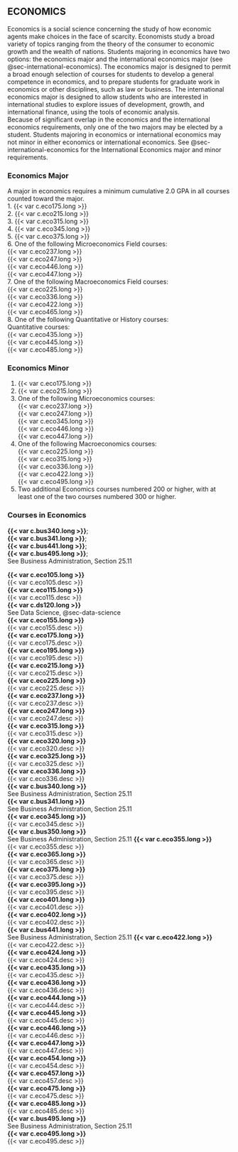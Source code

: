 ## ECONOMICS
Economics is a social science concerning the study of how economic agents make choices in the face of scarcity. Economists study a broad variety of topics ranging from the theory of the consumer to economic growth and the wealth of nations. Students majoring in economics have two options: the economics major and the international economics major (see @sec-international-economics). The economics major is designed to permit a broad enough selection of courses for students to develop a general competence in economics, and to prepare students for graduate work in economics or other disciplines, such as law or business. The international economics major is designed to allow students who are interested in international studies to explore issues of development, growth, and international finance, using the tools of economic analysis.  
Because of significant overlap in the economics and the international economics requirements, only one of the two majors may be elected by a student. Students majoring in economics or international economics may not minor in either economics or international economics.  See @sec-international-economics for the International Economics major and minor requirements.

### Economics Major 
A major in economics requires a minimum cumulative 2.0 GPA in all courses counted toward the major.  
1. {{< var c.eco175.long >}}  
2. {{< var c.eco215.long >}}  
3. {{< var c.eco315.long >}}  
4. {{< var c.eco345.long >}}  
5. {{< var c.eco375.long >}}  
6. One of the following Microeconomics Field courses:   
  {{< var c.eco237.long >}}  
  {{< var c.eco247.long >}}  
  {{< var c.eco446.long >}}  
  {{< var c.eco447.long >}}  
7. One of the following Macroeconomics Field courses:  
  {{< var c.eco225.long >}}  
  {{< var c.eco336.long >}}  
  {{< var c.eco422.long >}}  
  {{< var c.eco465.long >}}  
8. One of the following Quantitative or History courses:  
  Quantitative courses:  
    {{< var c.eco435.long >}}  
    {{< var c.eco445.long >}}  
    {{< var c.eco485.long >}}  

### Economics Minor 
1. {{< var c.eco175.long >}}
2. {{< var c.eco215.long >}}
3. One of the following Microeconomics courses:   
   {{< var c.eco237.long >}}  
   {{< var c.eco247.long >}}  
   {{< var c.eco345.long >}}  
   {{< var c.eco446.long >}}  
   {{< var c.eco447.long >}}  
4.	One of the following Macroeconomics courses:   
   {{< var c.eco225.long >}}  
   {{< var c.eco315.long >}}  
   {{< var c.eco336.long >}}  
   {{< var c.eco422.long >}}  
   {{< var c.eco495.long >}}  
5. Two additional Economics courses numbered 200 or higher, with at least one of the two courses numbered 300 or higher.

### Courses in Economics

**{{< var c.bus340.long >}}**;  
**{{< var c.bus341.long >}}**;  
**{{< var c.bus441.long >}}**;  
**{{< var c.bus495.long >}}**;  
See Business Administration, Section 25.11

**{{< var c.eco105.long >}}**   
  {{< var c.eco105.desc >}}   
**{{< var c.eco115.long >}}**   
  {{< var c.eco115.desc >}}   
**{{< var c.ds120.long >}}**   
See Data Science, @sec-data-science  
**{{< var c.eco155.long >}}**    
  {{< var c.eco155.desc >}}   
**{{< var c.eco175.long >}}**  
  {{< var c.eco175.desc >}}  
**{{< var c.eco195.long >}}**  
  {{< var c.eco195.desc >}}  
**{{< var c.eco215.long >}}**  
  {{< var c.eco215.desc >}}  
**{{< var c.eco225.long >}}**  
  {{< var c.eco225.desc >}}  
**{{< var c.eco237.long >}}**  
  {{< var c.eco237.desc >}}  
**{{< var c.eco247.long >}}**  
  {{< var c.eco247.desc >}}  
**{{< var c.eco315.long >}}**  
  {{< var c.eco315.desc >}}  
**{{< var c.eco320.long >}}**  
  {{< var c.eco320.desc >}}  
**{{< var c.eco325.long >}}**  
  {{< var c.eco325.desc >}}  
**{{< var c.eco336.long >}}**  
  {{< var c.eco336.desc >}}  
**{{< var c.bus340.long >}}**  
See Business Administration, Section 25.11  
  **{{< var c.bus341.long >}}**  
See Business Administration, Section 25.11   
**{{< var c.eco345.long >}}**  
  {{< var c.eco345.desc >}}  
**{{< var c.bus350.long >}}**  
See Business Administration, Section 25.11
**{{< var c.eco355.long >}}**  
  {{< var c.eco355.desc >}}  
**{{< var c.eco365.long >}}**  
  {{< var c.eco365.desc >}}  
**{{< var c.eco375.long >}}**   
  {{< var c.eco375.desc >}}   
**{{< var c.eco395.long >}}**   
  {{< var c.eco395.desc >}}      
**{{< var c.eco401.long >}}**    
  {{< var c.eco401.desc >}}   
**{{< var c.eco402.long >}}**  
  {{< var c.eco402.desc >}}  
**{{< var c.bus441.long >}}**  
See Business Administration, Section 25.11 
**{{< var c.eco422.long >}}**  
  {{< var c.eco422.desc >}}  
**{{< var c.eco424.long >}}**  
  {{< var c.eco424.desc >}}  
**{{< var c.eco435.long >}}**  
  {{< var c.eco435.desc >}}   
**{{< var c.eco436.long >}}**  
  {{< var c.eco436.desc >}}  
**{{< var c.eco444.long >}}**  
  {{< var c.eco444.desc >}}  
**{{< var c.eco445.long >}}**   
  {{< var c.eco445.desc >}}   
**{{< var c.eco446.long >}}**   
  {{< var c.eco446.desc >}}      
**{{< var c.eco447.long >}}**    
  {{< var c.eco447.desc >}}   
**{{< var c.eco454.long >}}**  
  {{< var c.eco454.desc >}}  
**{{< var c.eco457.long >}}**  
  {{< var c.eco457.desc >}}  
**{{< var c.eco475.long >}}**  
  {{< var c.eco475.desc >}}  
**{{< var c.eco485.long >}}**  
  {{< var c.eco485.desc >}}   
**{{< var c.bus495.long >}}**  
See Business Administration, Section 25.11  
**{{< var c.eco495.long >}}**  
  {{< var c.eco495.desc >}}  

